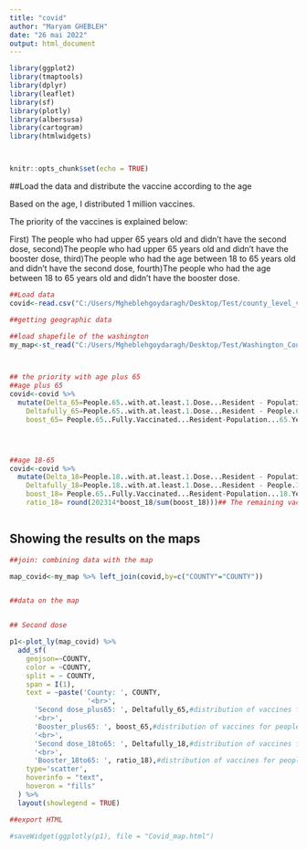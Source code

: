 ```yaml
---
title: "covid"
author: "Maryam GHEBLEH"
date: "26 mai 2022"
output: html_document
---
```


```r
library(ggplot2)
library(tmaptools)
library(dplyr)
library(leaflet)
library(sf)
library(plotly)
library(albersusa)
library(cartogram)
library(htmlwidgets)



knitr::opts_chunk$set(echo = TRUE)
```
##Load the data and distribute the vaccine according to the age


Based on the age, I distributed 1 million vaccines.

The priority of the vaccines is explained below:

First) The people who had upper 65 years old and didn't have the second dose,
second)The people who had upper 65 years old and didn't have the booster dose,
third)The people who had the age between 18 to 65 years old and didn't have the second dose,
fourth)The people who had the age between 18 to 65 years old and didn't have the booster dose.




```r

##Load data
covid<-read.csv("C:/Users/Mgheblehgoydaragh/Desktop/Test/county_level_vaccination_data_for_washington.csv",sep = ",",na.strings=c("","NaN","NA") )

##getting geographic data

##load shapefile of the washington
my_map<-st_read("C:/Users/Mgheblehgoydaragh/Desktop/Test/Washington_Counties_with_Natural_Shoreline___washsh_area/Washington_Counties_with_Natural_Shoreline___washsh_area.shp")



## the priority with age plus 65
##age plus 65
covid<-covid %>%
  mutate(Delta_65=People.65..with.at.least.1.Dose...Resident - Population...65.Years.of.Age.with.a.First.Booster.Dose,## diffrences between first dose and third dose
    Deltafully_65=People.65..with.at.least.1.Dose...Resident - People.65..Fully.Vaccinated...Resident,## diffrences between first dose and second dose
    boost_65= People.65..Fully.Vaccinated...Resident-Population...65.Years.of.Age.with.a.First.Booster.Dose)## diffrences between second dose and third dose




##age 18-65
covid<-covid %>%
  mutate(Delta_18=People.18..with.at.least.1.Dose...Resident - Population...18.Years.of.Age.with.a.First.Booster.Dose,## diffrences between first dose and third dose
    Deltafully_18=People.18..with.at.least.1.Dose...Resident - People.18..Fully.Vaccinated...Resident,## diffrences between first dose and second dose
    boost_18= People.65..Fully.Vaccinated...Resident-Population...18.Years.of.Age.with.a.First.Booster.Dose,##diffrences between second dose and third dose
    ratio_18= round(202314*boost_18/sum(boost_18)))## The remaining vaccines for third dose are low (202314), then I distributed the remaining vaccines based on the number of the people who didn't do booster vaccine in all counties



```

## Showing the results on the maps



```r


##join: combining data with the map

map_covid<-my_map %>% left_join(covid,by=c("COUNTY"="COUNTY"))


##data on the map


## Second dose

p1<-plot_ly(map_covid) %>% 
  add_sf(
    geojson=~COUNTY,
    color = ~COUNTY, 
    split = ~ COUNTY, 
    span = I(1),
    text = ~paste('County: ', COUNTY,
                   '<br>',
      'Second dose_plus65: ', Deltafully_65,#distribution of vaccines for people who had not second dose (upper 65 years old)
      '<br>',
      'Booster_plus65: ', boost_65,#distribution of vaccines for people who had not booster dose(upper 65 years old)
      '<br>',
      'Second dose_18to65: ', Deltafully_18,#distribution of vaccines for people who had not second dose(between 18 and 65 years old)
      '<br>',
      'Booster_18to65: ', ratio_18),#distribution of vaccines for people who had not booster dose(between 18 and 65 years old)
    type='scatter',
    hoverinfo = "text",
    hoveron = "fills"
  ) %>%
  layout(showlegend = TRUE) 

##export HTML

#saveWidget(ggplotly(p1), file = "Covid_map.html")





```




